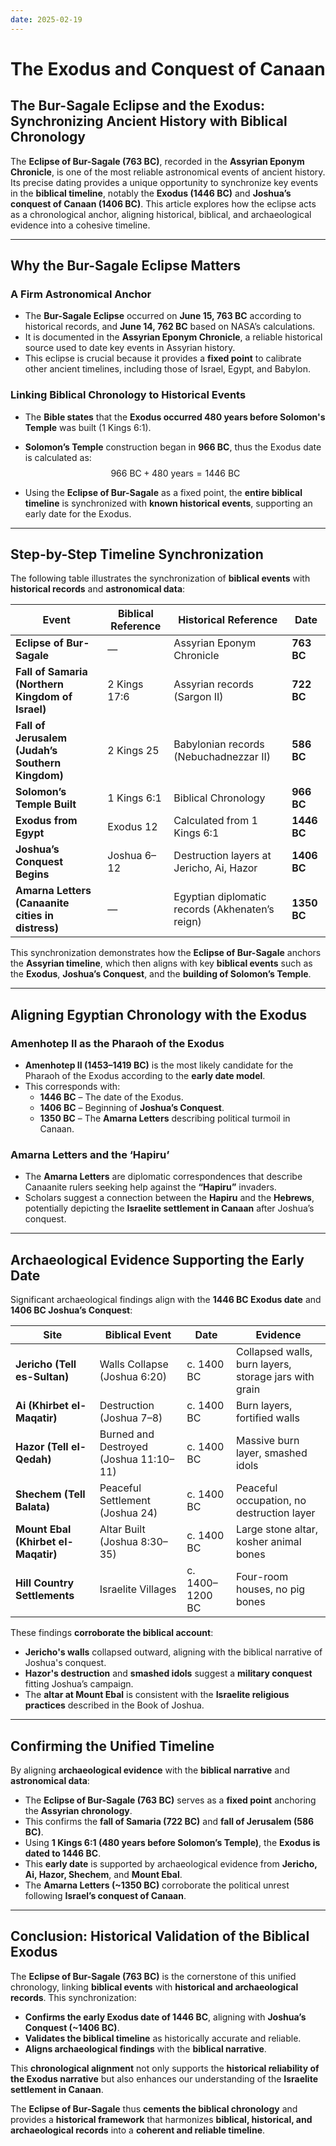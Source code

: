 ```yaml
---
date: 2025-02-19
---
```



# The Exodus and Conquest of Canaan

<CustomImage
  src="/img/jericho-trumpets.png"
  alt="Jericho"
  width="700px"
/>
<DateDisplay date="2025-02-19" />

## **The Bur-Sagale Eclipse and the Exodus: Synchronizing Ancient History with Biblical Chronology**

The **Eclipse of Bur-Sagale (763 BC)**, recorded in the **Assyrian Eponym Chronicle**, is one of the most reliable astronomical events of ancient history. Its precise dating provides a unique opportunity to synchronize key events in the **biblical timeline**, notably the **Exodus (1446 BC)** and **Joshua’s conquest of Canaan (1406 BC)**. This article explores how the eclipse acts as a chronological anchor, aligning historical, biblical, and archaeological evidence into a cohesive timeline.

---

## Why the Bur-Sagale Eclipse Matters

### A Firm Astronomical Anchor
- The **Bur-Sagale Eclipse** occurred on **June 15, 763 BC** according to historical records, and **June 14, 762 BC** based on NASA’s calculations.
- It is documented in the **Assyrian Eponym Chronicle**, a reliable historical source used to date key events in Assyrian history.
- This eclipse is crucial because it provides a **fixed point** to calibrate other ancient timelines, including those of Israel, Egypt, and Babylon.

### Linking Biblical Chronology to Historical Events
- The **Bible states** that the **Exodus occurred 480 years before Solomon's Temple** was built (1 Kings 6:1).
- **Solomon’s Temple** construction began in **966 BC**, thus the Exodus date is calculated as:
$$
966 \text{ BC} + 480 \text{ years} = 1446 \text{ BC}
$$

- Using the **Eclipse of Bur-Sagale** as a fixed point, the **entire biblical timeline** is synchronized with **known historical events**, supporting an early date for the Exodus.

---

## Step-by-Step Timeline Synchronization

The following table illustrates the synchronization of **biblical events** with **historical records** and **astronomical data**:

| **Event** | **Biblical Reference** | **Historical Reference** | **Date** |
|-----------|------------------------|--------------------------|----------|
| **Eclipse of Bur-Sagale** | — | Assyrian Eponym Chronicle | **763 BC** |
| **Fall of Samaria (Northern Kingdom of Israel)** | 2 Kings 17:6 | Assyrian records (Sargon II) | **722 BC** |
| **Fall of Jerusalem (Judah’s Southern Kingdom)** | 2 Kings 25 | Babylonian records (Nebuchadnezzar II) | **586 BC** |
| **Solomon’s Temple Built** | 1 Kings 6:1 | Biblical Chronology | **966 BC** |
| **Exodus from Egypt** | Exodus 12 | Calculated from 1 Kings 6:1 | **1446 BC** |
| **Joshua’s Conquest Begins** | Joshua 6–12 | Destruction layers at Jericho, Ai, Hazor | **1406 BC** |
| **Amarna Letters (Canaanite cities in distress)** | — | Egyptian diplomatic records (Akhenaten’s reign) | **1350 BC** |

This synchronization demonstrates how the **Eclipse of Bur-Sagale** anchors the **Assyrian timeline**, which then aligns with key **biblical events** such as the **Exodus**, **Joshua’s Conquest**, and the **building of Solomon’s Temple**.

---

## Aligning Egyptian Chronology with the Exodus

### Amenhotep II as the Pharaoh of the Exodus

- **Amenhotep II (1453–1419 BC)** is the most likely candidate for the Pharaoh of the Exodus according to the **early date model**.
- This corresponds with:
  - **1446 BC** – The date of the Exodus.
  - **1406 BC** – Beginning of **Joshua’s Conquest**.
  - **1350 BC** – The **Amarna Letters** describing political turmoil in Canaan.

### Amarna Letters and the ‘Hapiru’
- The **Amarna Letters** are diplomatic correspondences that describe Canaanite rulers seeking help against the **“Hapiru”** invaders.
- Scholars suggest a connection between the **Hapiru** and the **Hebrews**, potentially depicting the **Israelite settlement in Canaan** after Joshua’s conquest.

---

## Archaeological Evidence Supporting the Early Date

Significant archaeological findings align with the **1446 BC Exodus date** and **1406 BC Joshua’s Conquest**:

| **Site** | **Biblical Event** | **Date** | **Evidence** |
|----------|--------------------|----------|--------------|
| **Jericho (Tell es-Sultan)** | Walls Collapse (Joshua 6:20) | c. 1400 BC | Collapsed walls, burn layers, storage jars with grain |
| **Ai (Khirbet el-Maqatir)** | Destruction (Joshua 7–8) | c. 1400 BC | Burn layers, fortified walls |
| **Hazor (Tell el-Qedah)** | Burned and Destroyed (Joshua 11:10–11) | c. 1400 BC | Massive burn layer, smashed idols |
| **Shechem (Tell Balata)** | Peaceful Settlement (Joshua 24) | c. 1400 BC | Peaceful occupation, no destruction layer |
| **Mount Ebal (Khirbet el-Maqatir)** | Altar Built (Joshua 8:30–35) | c. 1400 BC | Large stone altar, kosher animal bones |
| **Hill Country Settlements** | Israelite Villages | c. 1400–1200 BC | Four-room houses, no pig bones |

These findings **corroborate the biblical account**:
- **Jericho's walls** collapsed outward, aligning with the biblical narrative of Joshua's conquest.
- **Hazor's destruction** and **smashed idols** suggest a **military conquest** fitting Joshua’s campaign.
- The **altar at Mount Ebal** is consistent with the **Israelite religious practices** described in the Book of Joshua.

---

## Confirming the Unified Timeline

By aligning **archaeological evidence** with the **biblical narrative** and **astronomical data**:
- The **Eclipse of Bur-Sagale (763 BC)** serves as a **fixed point** anchoring the **Assyrian chronology**.
- This confirms the **fall of Samaria (722 BC)** and **fall of Jerusalem (586 BC)**.
- Using **1 Kings 6:1 (480 years before Solomon’s Temple)**, the **Exodus is dated to 1446 BC**.
- This **early date** is supported by archaeological evidence from **Jericho, Ai, Hazor, Shechem**, and **Mount Ebal**.
- The **Amarna Letters (~1350 BC)** corroborate the political unrest following **Israel’s conquest of Canaan**.

---

## Conclusion: Historical Validation of the Biblical Exodus

The **Eclipse of Bur-Sagale (763 BC)** is the cornerstone of this unified chronology, linking **biblical events** with **historical and archaeological records**. This synchronization:
- **Confirms the early Exodus date of 1446 BC**, aligning with **Joshua’s Conquest (~1406 BC)**.
- **Validates the biblical timeline** as historically accurate and reliable.
- **Aligns archaeological findings** with the **biblical narrative**.

This **chronological alignment** not only supports the **historical reliability of the Exodus narrative** but also enhances our understanding of the **Israelite settlement in Canaan**. 

The **Eclipse of Bur-Sagale** thus **cements the biblical chronology** and provides a **historical framework** that harmonizes **biblical, historical, and archaeological records** into a **coherent and reliable timeline**.